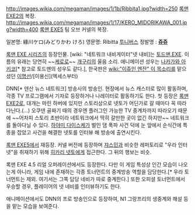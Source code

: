 http://images.wikia.com/megaman/images/1/1b/Ribbita1.jpg?width=250
[[록맨 EXE2]]의 복장.
http://images.wikia.com/megaman/images/1/17/KERO_MIDORIKAWA_001.jpg?width=400
[[록맨 EXE5]] 팀 오브 커넬의 복장.

일본명: 綠川ケロ(みどりかわ けろ)
영문명: Ribitta
[[투니버스]] 정발명 : '''[[쥬쥬]]''' 

[[록맨 EXE 시리즈]]의 등장인물. [wiki: "네트워크 내비게이터"넷 내비]는 [[토드맨.EXE]]. 이름의 유래는 당연히 ~~[[케로로]]~~ [[개구리]]의 울음 소리. 애니메이션 성우는 [[나카가와 아키코]][* 참고로 토드맨의 성우도 같다.], 한국판은 [[wiki:"이쥬인 엔잔" 이 목소리]]를 맡으셨던 [[이명선]]/[이용신](엑세스부터) 

DNN[* 덴산 뉴스 네트워크] 방송사의 방송인. 현장에서 뉴스 캐스터로 많이 활동하며, 각종 TV 프로그램에서 기자로 등장하거나 나레이터로 활동하기도 한다. 첫 등장은 [[록맨 EXE2]]로, 대개는 마린 하버에 있지만 스토리상으로 넷토가 어딘가로 갈 때마다 꼭 따라다닌다.(...) 오쿠덴 골짜기 때의 경우엔 플러그인 가능한 TV 중계차까지 따라오기 때문에 ~~어차피 스토리 초반이라 네트워크에서 딱히 갈만한 곳이 없긴 하지만~~ 네트워크를 돌아다닐 수 있다. [[하야미 다이스케]]가 벌인 댐 폭파 사건 덕에 눈 앞에서 순식간에 특종을 잡았고 사건을 해결한 넷토를 인터뷰 해 방송에 출연시킨다. 

[[록맨 EXE5]]에서 재등장. 커넬 버전에 등장하며 [[쟈스민]]과 비슷한 레퍼토리로 "우라 인터넷"을 취재하기 위해 [[히카리 넷토]]에게 접근한다. 그 뒤의 행보는 비슷.

록맨 EXE 4.5 리얼 오퍼레이션에서도 등장한다. 다만 이 게임 특성상 인간 모습이 나오는게 아니라, 게임 내에 존재하는 각종 토너먼트의 중계방송 역할을 담당한다.[* 우라 토너먼트는 제외. 여기서는 그쪽 담당 네비가 따로 중계한다.] 또한 오피셜 토너먼트에서 우승할 경우, 플레이어의 넷 네비를 인터뷰하기도 한다.

애니메이션에서도 DNN의 프로 방송인으로 등장하여, N1 그랑프리의 생중계와 해설 등을 맡는 모습을 보여준다.
